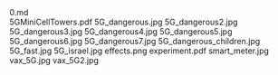     
<div className="w-full md:max-w-[80rem] float-right italic">
	<MD_0_md />
	0.md
</div>
<EmbedFile src={PDF_5GMiniCellTowers_pdf} className="w-full md:w-[24rem] md:h-[36rem] float-right sm:m-1 sm:ml-4">
	5GMiniCellTowers.pdf
</EmbedFile>
<PopImage className="w-full sm:w-[inherit] float-left clear-left sm:m-1 sm:mr-4" src={JPG_5G_dangerous_jpg} alt="5G_dangerous.jpg">
	5G_dangerous.jpg
</PopImage>
<PopImage className="w-full sm:w-[inherit] float-right clear-right sm:m-1 sm:ml-4" src={JPG_5G_dangerous2_jpg} alt="5G_dangerous2.jpg">
	5G_dangerous2.jpg
</PopImage>
<PopImage className="w-full sm:w-[inherit] float-left clear-left sm:m-1 sm:mr-4" src={JPG_5G_dangerous3_jpg} alt="5G_dangerous3.jpg">
	5G_dangerous3.jpg
</PopImage>
<PopImage className="w-full sm:w-[inherit] float-right clear-right sm:m-1 sm:ml-4" src={JPG_5G_dangerous4_jpg} alt="5G_dangerous4.jpg">
	5G_dangerous4.jpg
</PopImage>
<PopImage className="w-full sm:w-[inherit] float-left clear-left sm:m-1 sm:mr-4" src={JPG_5G_dangerous5_jpg} alt="5G_dangerous5.jpg">
	5G_dangerous5.jpg
</PopImage>
<PopImage className="w-full sm:w-[inherit] float-right clear-right sm:m-1 sm:ml-4" src={JPG_5G_dangerous6_jpg} alt="5G_dangerous6.jpg">
	5G_dangerous6.jpg
</PopImage>
<PopImage className="w-full sm:w-[inherit] float-left clear-left sm:m-1 sm:mr-4" src={JPG_5G_dangerous7_jpg} alt="5G_dangerous7.jpg">
	5G_dangerous7.jpg
</PopImage>
<PopImage className="w-full sm:w-[inherit] float-right clear-right sm:m-1 sm:ml-4" src={JPG_5G_dangerous_children_jpg} alt="5G_dangerous_children.jpg">
	5G_dangerous_children.jpg
</PopImage>
<PopImage className="w-full sm:w-[inherit] float-left clear-left sm:m-1 sm:mr-4" src={JPG_5G_fast_jpg} alt="5G_fast.jpg">
	5G_fast.jpg
</PopImage>
<PopImage className="w-full sm:w-[inherit] float-right clear-right sm:m-1 sm:ml-4" src={JPG_5G_israel_jpg} alt="5G_israel.jpg">
	5G_israel.jpg
</PopImage>
<PopImage className="w-full sm:w-[inherit] float-left clear-left sm:m-1 sm:mr-4" src={PNG_effects_png} alt="effects.png">
	effects.png
</PopImage>
<EmbedFile src={PDF_experiment_pdf} className="w-full md:w-[24rem] md:h-[36rem] float-right sm:m-1 sm:ml-4">
	experiment.pdf
</EmbedFile>
<PopImage className="w-full sm:w-[inherit] float-left clear-left sm:m-1 sm:mr-4" src={JPG_smart_meter_jpg} alt="smart_meter.jpg">
	smart_meter.jpg
</PopImage>
<PopImage className="w-full sm:w-[inherit] float-right clear-right sm:m-1 sm:ml-4" src={JPG_vax_5G_jpg} alt="vax_5G.jpg">
	vax_5G.jpg
</PopImage>
<PopImage className="w-full sm:w-[inherit] float-left clear-left sm:m-1 sm:mr-4" src={JPG_vax_5G2_jpg} alt="vax_5G2.jpg">
	vax_5G2.jpg
</PopImage>
